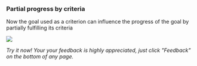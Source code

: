 
### Partial progress by criteria

Now the goal used as a criterion can influence the progress of the goal by partially fulfilling its criteria

![](/PartialCriteriaProgress.png)

_Try it now! Your your feedback is highly appreciated, just click "Feedback" on the bottom of any page._
